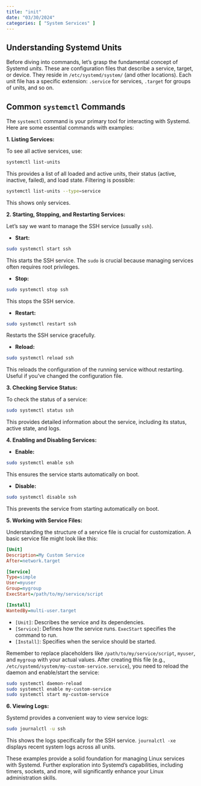 ```yaml
---
title: "init"
date: "03/30/2024"
categories: [ "System Services" ]
---
```

## Understanding Systemd Units

Before diving into commands, let's grasp the fundamental concept of Systemd *units*.  These are configuration files that describe a service, target, or device.  They reside in `/etc/systemd/system/` (and other locations). Each unit file has a specific extension: `.service` for services, `.target` for groups of units, and so on.

## Common `systemctl` Commands

The `systemctl` command is your primary tool for interacting with Systemd. Here are some essential commands with examples:

**1. Listing Services:**

To see all active services, use:

```bash
systemctl list-units
```

This provides a list of all loaded and active units, their status (active, inactive, failed), and load state.  Filtering is possible:

```bash
systemctl list-units --type=service
```

This shows only services.

**2. Starting, Stopping, and Restarting Services:**

Let's say we want to manage the SSH service (usually `ssh`).

* **Start:**

```bash
sudo systemctl start ssh
```

This starts the SSH service. The `sudo` is crucial because managing services often requires root privileges.

* **Stop:**

```bash
sudo systemctl stop ssh
```

This stops the SSH service.

* **Restart:**

```bash
sudo systemctl restart ssh
```

Restarts the SSH service gracefully.

* **Reload:**

```bash
sudo systemctl reload ssh
```
This reloads the configuration of the running service without restarting. Useful if you've changed the configuration file.


**3. Checking Service Status:**

To check the status of a service:

```bash
sudo systemctl status ssh
```

This provides detailed information about the service, including its status, active state, and logs.

**4. Enabling and Disabling Services:**

* **Enable:**

```bash
sudo systemctl enable ssh
```

This ensures the service starts automatically on boot.

* **Disable:**

```bash
sudo systemctl disable ssh
```

This prevents the service from starting automatically on boot.


**5.  Working with Service Files:**

Understanding the structure of a service file is crucial for customization.  A basic service file might look like this:

```ini
[Unit]
Description=My Custom Service
After=network.target

[Service]
Type=simple
User=myuser
Group=mygroup
ExecStart=/path/to/my/service/script

[Install]
WantedBy=multi-user.target
```

* `[Unit]`: Describes the service and its dependencies.
* `[Service]`: Defines how the service runs.  `ExecStart` specifies the command to run.
* `[Install]`:  Specifies when the service should be started.

Remember to replace placeholders like `/path/to/my/service/script`, `myuser`, and `mygroup` with your actual values. After creating this file (e.g., `/etc/systemd/system/my-custom-service.service`), you need to reload the daemon and enable/start the service:

```bash
sudo systemctl daemon-reload
sudo systemctl enable my-custom-service
sudo systemctl start my-custom-service
```


**6. Viewing Logs:**

Systemd provides a convenient way to view service logs:

```bash
sudo journalctl -u ssh
```

This shows the logs specifically for the SSH service.  `journalctl -xe` displays recent system logs across all units.


These examples provide a solid foundation for managing Linux services with Systemd.  Further exploration into Systemd's capabilities, including timers, sockets, and more, will significantly enhance your Linux administration skills.


